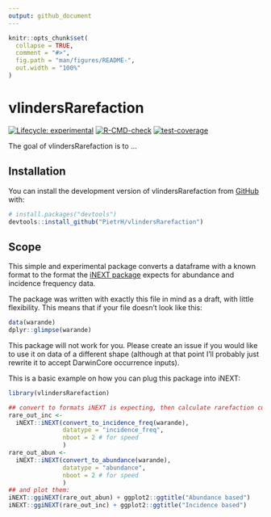 ```yaml
---
output: github_document
---
```


<!-- README.md is generated from README.Rmd. Please edit that file -->

```r
knitr::opts_chunk$set(
  collapse = TRUE,
  comment = "#>",
  fig.path = "man/figures/README-",
  out.width = "100%"
)
```

# vlindersRarefaction

<!-- badges: start -->
[![Lifecycle: experimental](https://img.shields.io/badge/lifecycle-experimental-orange.svg)](https://lifecycle.r-lib.org/articles/stages.html#experimental)
[![R-CMD-check](https://github.com/PietrH/vlindersRarefaction/actions/workflows/R-CMD-check.yaml/badge.svg)](https://github.com/PietrH/vlindersRarefaction/actions/workflows/R-CMD-check.yaml)
[![test-coverage](https://github.com/PietrH/vlindersRarefaction/actions/workflows/test-coverage.yaml/badge.svg)](https://github.com/PietrH/vlindersRarefaction/actions/workflows/test-coverage.yaml)
<!-- badges: end -->

The goal of vlindersRarefaction is to ...

## Installation

You can install the development version of vlindersRarefaction from [GitHub](https://github.com/) with:

``` r
# install.packages("devtools")
devtools::install_github("PietrH/vlindersRarefaction")
```

## Scope

This simple and experimental package converts a dataframe with a known format to 
the format the [iNEXT package](https://github.com/AnneChao/iNEXT) expects for abundance and incidence frequency data. 

The package was written with exactly this file in mind as a draft, with little 
flexibility. This means that if your file doesn't look like this:

```r
data(warande)
dplyr::glimpse(warande)
```

This package will not work for you. Please create an issue if you would like to 
use it on data of a different shape (although at that point I'll probably just 
rewrite it to accept DarwinCore occurrence inputs).

This is a basic example on how you can plug this package into iNEXT:

```r
library(vlindersRarefaction)

## convert to formats iNEXT is expecting, then calculate rarefaction curves
rare_out_inc <-
  iNEXT::iNEXT(convert_to_incidence_freq(warande),
               datatype = "incidence_freq",
               nboot = 2 # for speed
               )
rare_out_abun <-
  iNEXT::iNEXT(convert_to_abundance(warande),
               datatype = "abundance",
               nboot = 2 # for speed
               )
## and plot them:
iNEXT::ggiNEXT(rare_out_abun) + ggplot2::ggtitle("Abundance based")
iNEXT::ggiNEXT(rare_out_inc) + ggplot2::ggtitle("Incidence based")

```
